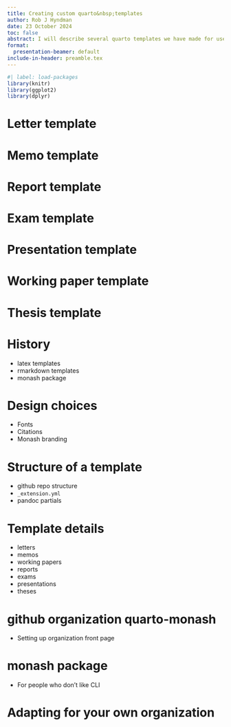 ```yaml
---
title: Creating custom quarto&nbsp;templates
author: Rob J Hyndman
date: 23 October 2024
toc: false
abstract: I will describe several quarto templates we have made for use at Monash University to create presentations, working papers, theses, exams, slides, reports, memos, and letters. These help make our outputs look professional and consistent. They are relatively easy to make if you know a little LaTeX (for pdf output) or CSS (for html output). More advanced customization is possible with the help of Lua. I will show how you can easily adapt our quarto templates to other organizations, and how to make your own templates from scratch.
format:
  presentation-beamer: default
include-in-header: preamble.tex
---
```


```r
#| label: load-packages
library(knitr)
library(ggplot2)
library(dplyr)
```

# Letter template {.fragile}

\showtemplate{letter.pdf}
\only<2>{\begin{textblock}{9}(6.5,1)
\showyaml{letter.yml}
\end{textblock}}

# Memo template

\showtemplate{memo.pdf}
\only<2>{\begin{textblock}{9}(6.5,1)
\showyaml{memo.yml}
\end{textblock}}

# Report template

\only<1-2>{\showtemplate{report.pdf}}
\only<3>{\showtemplate{report.pdf}[2]}
\only<2-3>{\begin{textblock}{9}(6.5,1)
\showyaml{report.yml}
\end{textblock}}

# Exam template

\only<1-2>{\showtemplate{exam.pdf}}
\only<3>{\showtemplate{exam.pdf}[2]}
\only<4>{\showtemplate{exam.pdf}[3]}
\only<2-4>{\begin{textblock}{9}(6.5,1)
\showyaml{exam.yml}
\end{textblock}}

# Presentation template

\only<2-3>{\showtemplate{pdfpresentation.pdf}}
\only<1>{\showtemplate{htmltemplate.png}}
\only<2-3>{\begin{textblock}{9}(6.5,1)
\showyaml{presentation.yml}
\end{textblock}}

# Working paper template

\only<1>{\showtemplate{workingpaper.pdf}}
\only<2>{\showtemplate{workingpaper.pdf}[2]}
\only<3>{\showtemplate{workingpaper.pdf}[3]}
\only<4>{\showtemplate{workingpaper.pdf}}
\only<5-6>{\showtemplate{workingpaper.pdf}[2]}
\only<7>{\showtemplate{workingpaper.pdf}[3]}
\only<4-5>{\begin{textblock}{9}(6.5,1)
\showyaml{workingpaper.yml}
\end{textblock}}
\only<6-7>{\begin{textblock}{9}(6.5,1)
\showyaml{workingpaper2.yml}
\end{textblock}}

# Thesis template

\showtemplate{thesis.pdf}
\only<2>{\begin{textblock}{9}(6.5,1)
\showyaml{thesis.yml}
\end{textblock}}

# History

* latex templates
* rmarkdown templates
* monash package

# Design choices

* Fonts
* Citations
* Monash branding

# Structure of a template

* github repo structure
* `_extension.yml`
* pandoc partials

# Template details

* letters
* memos
* working papers
* reports
* exams
* presentations
* theses

# github organization quarto-monash

* Setting up organization front page

# monash package

* For people who don't like CLI

# Adapting for your own organization
